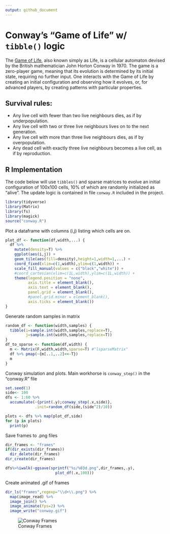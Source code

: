 ```yaml
---
output: github_document
---
```


# Conway's "Game of Life" w/ `tibble()` logic

The [Game of Life](https://en.wikipedia.org/wiki/Conway%27s_Game_of_Life), also known simply as Life, is a cellular automaton devised by the British mathematician John Horton Conway in 1970. The game is a zero-player game, meaning that its evolution is determined by its initial state, requiring no further input. One interacts with the Game of Life by creating an initial configuration and observing how it evolves, or, for advanced players, by creating patterns with particular properties.

## Survival rules:

- Any live cell with fewer than two live neighbours dies, as if by underpopulation.
- Any live cell with two or three live neighbours lives on to the next generation.
- Any live cell with more than three live neighbours dies, as if by overpopulation.
- Any dead cell with exactly three live neighbours becomes a live cell, as if by reproduction.

## R Implementation

The code below will use `tibbles()` and sparse matrices to evolve an initial configuration of 100x100 cells, 10% of which are randomly initialized as "alive". The update logic is contained in file `conway.R` included in the project.

```r
library(tidyverse)
library(Matrix)
library(fs)
library(magick)
source("conway.R")
```

Plot a dataframe with columns (i,j) listing which cells are on.

```r
plot_df <- function(df,width,...) {
  df %>%
    mutate(density=T) %>%
    ggplot(aes(i,j)) +
    geom_tile(aes(fill=density),height=1,width=1,...) +
    coord_fixed(xlim=c(1,width),ylim=c(1,width)) +
    scale_fill_manual(values = c("black","white")) +
    #coord_cartesian(xlim=c(1L,width),ylim=c(1L,width)) +
    theme(legend.position = "none",
          axis.title = element_blank(),
          axis.text = element_blank(),
          panel.grid = element_blank(),
          #panel.grid.minor = element_blank(),
          axis.ticks = element_blank())
}
```

Generate random samples in matrix

```r
random_df <- function(width,samples) {
  tibble(i=sample.int(width,samples,replace=T),
         j=sample.int(width,samples,replace=T))
}
df_to_sparse <- function(df,width) {
  m <- Matrix(F,width,width,sparse=T) #"lsparseMatrix"
  df %>% pmap(~{m[..1,..2]<<-T})
  m
}
```

Conway simulation and plots. Main workhorse is `conway_step()` in the "conway.R" file

```r
set.seed(1)
side<- 100
dfs <- 1:60 %>%
  accumulate(~{print(.y);conway_step(.x,side)},
             .init=random_df(side,(side^2)/10))
```

```r
plots <- dfs %>% map(plot_df,side)
for (p in plots)
  print(p)
```

Save frames to .png files

```r
dir_frames <- "frames"
if(dir_exists(dir_frames))
  dir_delete(dir_frames)
dir_create(dir_frames)

dfs%>%iwalk(~ggsave(sprintf("%s/%03d.png",dir_frames,.y),
                      plot_df(.x,100)))
```

Create animated .gif of frames

```r
dir_ls("frames",regexp="\\d+\\.png") %>%
  map(image_read) %>%
  image_join() %>% 
  image_animate(fps=2) %>% 
  image_write("conway.gif")
```

![Conway Frames](conway.gif)